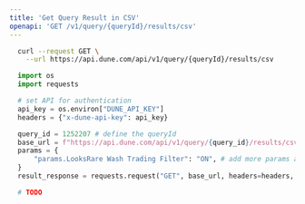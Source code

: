 ```yaml
---
title: 'Get Query Result in CSV'
openapi: 'GET /v1/query/{queryId}/results/csv'
---
```


<RequestExample>

```bash cURL
  curl --request GET \
    --url https://api.dune.com/api/v1/query/{queryId}/results/csv
```
```python Python
  import os
  import requests

  # set API for authentication
  api_key = os.environ["DUNE_API_KEY"] 
  headers = {"x-dune-api-key": api_key}

  query_id = 1252207 # define the queryId
  base_url = f"https://api.dune.com/api/v1/query/{query_id}/results/csv"
  params = {
      "params.LooksRare Wash Trading Filter": "ON", # add more params as needed
  }
  result_response = requests.request("GET", base_url, headers=headers, params=params)
```

```python Python SDK
  # TODO
```

</RequestExample>